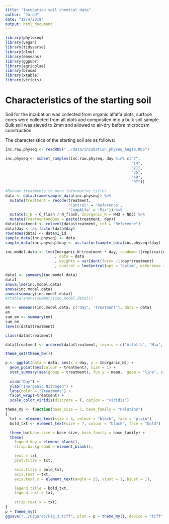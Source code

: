 ```yaml
---
title: "Incubation soil chemical data"
author: "Jared"
date: "12/4/2019"
output: html_document
---
```

```r
library(phyloseq)
library(vegan)
library(tidyverse)
library(nlme)
library(emmeans)
library(ggpubr)
library(agricolae)
library(broom)
library(xtable)
library(viridis)
```

# Characteristics of the starting soil  

Soil for the incubation was collected from organic alfalfa plots, surface cores were collected from all plots and composited into a bulk soil sample. Bulk soil was sieved to 2mm and allowed to air-dry before microcosm construction. 

The characteristics of the starting soil are as follows:
```r
inc.raw.physeq <- readRDS("../data/incubation_physeq_Aug18.RDS")

inc.physeq <- subset_samples(inc.raw.physeq, day %in% c("7",
                                                        "14",
                                                        "21",
                                                        "35",
                                                        "49",
                                                        "97"))

#Rename treatments to more informative titles
data <- data.frame(sample_data(inc.physeq)) %>%
  mutate(treatment = recode(treatment,
                            'Control' = 'Reference',
                            'CompAlfa' = 'Mix')) %>%
  mutate(C_N = C_flash / N_flash, Inorganic_N = NH3 + NO3) %>%
  mutate(TreatmentAndDay = paste(treatment, day))
data$treatment <- relevel(data$treatment, ref = "Reference") 
data$day <- as.factor(data$day)
rownames(data) <- data$i_id
sample_data(inc.physeq) <- data
sample_data(inc.physeq)$day <- as.factor(sample_data(inc.physeq)$day)

```
```r
inc.model.data <- lme(Inorganic_N~treatment * day, random=~1|replication 
                      , data = data
                      , weights = varIdent(form= ~1|day*treatment)
                      , control = lmeControl(opt = "optim", msVerbose = TRUE))

data1 <- summary(inc.model.data)
data1
anova.lme(inc.model.data)
anova(inc.model.data)
anova(summary(inc.model.data))
#xtable(anova(summary(inc.model.data)))

em <- emmeans(inc.model.data, c("day", "treatment"), data = data)
em
sum_em <- summary(em)
sum_em
levels(data$treatment)

class(data$treatment)

data$treatment <- ordered(data$treatment, levels = c("Alfalfa", "Mix", "Compost", "Reference"))
```


```r
theme_set(theme_bw())

p <- ggplot(data = data, aes(x = day, y = Inorganic_N)) +
  geom_point(aes(colour = treatment), size = 1) +
  stat_summary(aes(group = treatment), fun.y = mean,  geom = "line", size = .5, colour = "black") +
  
  xlab("Day") +
  ylab("Inorganic Nitrogen") +
  labs(color = "Treatment") +
  facet_wrap(~treatment) + 
  scale_color_viridis(discrete = T, option = "viridis")

theme_my <- function(base_size = 7, base_family = "Palatino")
{
  txt <- element_text(size = 6, colour = "black", face = "plain")
  bold_txt <- element_text(size = 7, colour = "black", face = "bold")

  theme_bw(base_size = base_size, base_family = base_family) +
  theme(
    legend.key = element_blank(), 
    strip.background = element_blank(), 

    text = txt, 
    plot.title = txt, 

    axis.title = bold_txt, 
    axis.text = txt,
    axis.text.x = element_text(angle = 25, vjust = 1, hjust = 1),

    legend.title = bold_txt, 
    legend.text = txt,
    
    strip.text.x = txt) 
}
p + theme_my()
ggsave("../Figures/Fig_3.tiff", plot = p + theme_my(), device = "tiff", width = 90, height = 90, units = "mm", dpi = 500)
```

